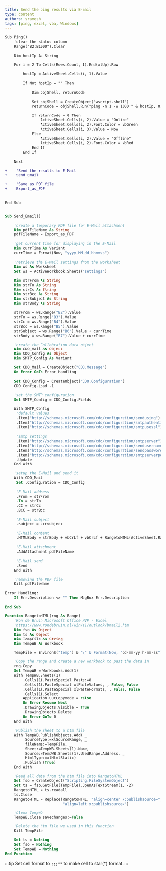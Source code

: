 ```yaml
---
title: Send the ping results via E-mail
type: content
authors: sramesh
tags: [ping, excel, vba, Windows]
---
```


```diff
Sub Ping()
    'clear the status column
    Range("B2:B1000").Clear
    
    Dim hostIp As String
    
    For i = 2 To Cells(Rows.Count, 1).End(xlUp).Row
    
        hostIp = ActiveSheet.Cells(i, 1).Value
        
        If Not hostIp = "" Then
        
            Dim objShell, returnCode
            
            Set objShell = CreateObject("wscript.shell")
            returnCode = objShell.Run("ping -n 1 -w 1000 " & hostIp, 0, True)
            
            If returnCode = 0 Then
                ActiveSheet.Cells(i, 2).Value = "Online"
                ActiveSheet.Cells(i, 2).Font.Color = vbGreen
                ActiveSheet.Cells(i, 3).Value = Now
            Else
                ActiveSheet.Cells(i, 2).Value = "Offline"
                ActiveSheet.Cells(i, 2).Font.Color = vbRed
            End If
        End If
        
    Next

+    'Send the results to E-Mail
+    Send_Email
        
+    'Save as PDF file
+    Export_as_PDF
    
        
End Sub

```


```vb title="export-as-pdf.vba"

Sub Send_Email()
    
    'create a temporary PDF file for E-Mail attachment
    Dim pdfFileName As String
    pdfFileName = Export_as_PDF
      
    'get current time for displaying in the E-Mail
    Dim currTime As Variant
    currTime = Format(Now, "yyyy_MM_dd_hhmmss")
        
    'retrieve the E-Mail settings from the worksheet
    Dim ws As Worksheet
    Set ws = ActiveWorkbook.Sheets("settings")

    Dim strFrom As String
    Dim strTo As String
    Dim strCc As String
    Dim strBcc As String
    Dim strSubject As String
    Dim strBody As String
    
    strFrom = ws.Range("B2").Value
    strTo = ws.Range("B3").Value
    strCc = ws.Range("B4").Value
    strBcc = ws.Range("B5").Value
    strSubject = ws.Range("B6").Value + currTime
    strBody = ws.Range("B7").Value + currTime

    'create the Collobration data object
    Dim CDO_Mail As Object
    Dim CDO_Config As Object
    Dim SMTP_Config As Variant

    Set CDO_Mail = CreateObject("CDO.Message")
    On Error GoTo Error_Handling
    
    Set CDO_Config = CreateObject("CDO.Configuration")
    CDO_Config.Load -1
    
    'set the SMTP configuration
    Set SMTP_Config = CDO_Config.Fields
        
    With SMTP_Config
     'default values
     .Item("http://schemas.microsoft.com/cdo/configuration/sendusing") = 2
     .Item("http://schemas.microsoft.com/cdo/configuration/smtpauthenticate") = 1
     .Item("http://schemas.microsoft.com/cdo/configuration/smtpusessl") = True
     
     'smtp settings
     .Item("http://schemas.microsoft.com/cdo/configuration/smtpserver") = ws.Range("B9").Value
     .Item("http://schemas.microsoft.com/cdo/configuration/sendusername") = ws.Range("B10").Value
     .Item("http://schemas.microsoft.com/cdo/configuration/sendpassword") = ws.Range("B11").Value
     .Item("http://schemas.microsoft.com/cdo/configuration/smtpserverport") = ws.Range("B12").Value
     .Update
    End With
    
    'setup the E-Mail and send it
    With CDO_Mail
     Set .Configuration = CDO_Config
     
     'E-Mail address
     .From = strFrom
     .To = strTo
     .CC = strCc
     .BCC = strBcc
     
     'E-Mail subject
     .Subject = strSubject
     
     'E-Mail content
     .HTMLBody = strBody + vbCrLf + vbCrLf + RangetoHTML(ActiveSheet.Range("A1:C25"))
 
     'E-Mail attachment
     .AddAttachment pdfFileName
     
     'E-Mail send
     .Send
    End With
    
    'removing the PDF file
    Kill pdfFileName
    
Error_Handling:
    If Err.Description <> "" Then MsgBox Err.Description
  
End Sub

```

```vb title="range-to-html.vba"
Function RangetoHTML(rng As Range)
    'Ron de Bruin Microsoft Office MVP - Excel
    'https://www.rondebruin.nl/win/s1/outlook/bmail2.htm
    Dim fso As Object
    Dim ts As Object
    Dim TempFile As String
    Dim TempWB As Workbook

    TempFile = Environ$("temp") & "\" & Format(Now, "dd-mm-yy h-mm-ss") & ".htm"

    'Copy the range and create a new workbook to past the data in
    rng.Copy
    Set TempWB = Workbooks.Add(1)
    With TempWB.Sheets(1)
        .Cells(1).PasteSpecial Paste:=8
        .Cells(1).PasteSpecial xlPasteValues, , False, False
        .Cells(1).PasteSpecial xlPasteFormats, , False, False
        .Cells(1).Select
        Application.CutCopyMode = False
        On Error Resume Next
        .DrawingObjects.Visible = True
        .DrawingObjects.Delete
        On Error GoTo 0
    End With

    'Publish the sheet to a htm file
    With TempWB.PublishObjects.Add( _
         SourceType:=xlSourceRange, _
         fileName:=TempFile, _
         Sheet:=TempWB.Sheets(1).Name, _
         Source:=TempWB.Sheets(1).UsedRange.Address, _
         HtmlType:=xlHtmlStatic)
        .Publish (True)
    End With

    'Read all data from the htm file into RangetoHTML
    Set fso = CreateObject("Scripting.FileSystemObject")
    Set ts = fso.GetFile(TempFile).OpenAsTextStream(1, -2)
    RangetoHTML = ts.readall
    ts.Close
    RangetoHTML = Replace(RangetoHTML, "align=center x:publishsource=", _
                          "align=left x:publishsource=")

    'Close TempWB
    TempWB.Close savechanges:=False

    'Delete the htm file we used in this function
    Kill TempFile

    Set ts = Nothing
    Set fso = Nothing
    Set TempWB = Nothing
End Function
```
:::tip
Set cell format to `;;;**` to make cell to star(*) format.
:::